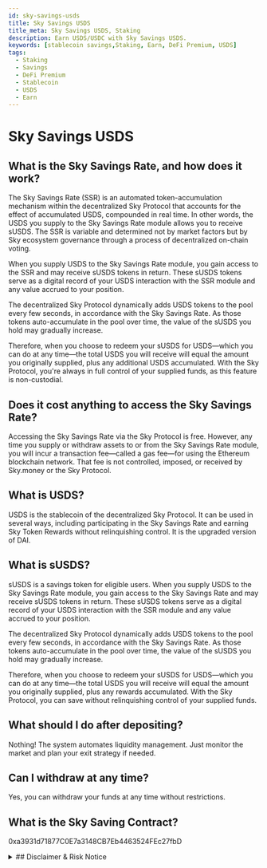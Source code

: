 ```yaml
---
id: sky-savings-usds
title: Sky Savings USDS
title_meta: Sky Savings USDS, Staking
description: Earn USDS/USDC with Sky Savings USDS.
keywords: [stablecoin savings,Staking, Earn, DeFi Premium, USDS]
tags:
  - Staking
  - Savings
  - DeFi Premium
  - Stablecoin
  - USDS 
  - Earn
---
```

# Sky Savings USDS

## What is the Sky Savings Rate, and how does it work?

The Sky Savings Rate (SSR) is an automated token-accumulation mechanism within the decentralized Sky Protocol that accounts for the effect of accumulated USDS, compounded in real time. In other words, the USDS you supply to the Sky Savings Rate module allows you to receive sUSDS. The SSR is variable and determined not by market factors but by Sky ecosystem governance through a process of decentralized on-chain voting.

When you supply USDS to the Sky Savings Rate module, you gain access to the SSR and may receive sUSDS tokens in return. These sUSDS tokens serve as a digital record of your USDS interaction with the SSR module and any value accrued to your position.

The decentralized Sky Protocol dynamically adds USDS tokens to the pool every few seconds, in accordance with the Sky Savings Rate. As those tokens auto-accumulate in the pool over time, the value of the sUSDS you hold may gradually increase.

Therefore, when you choose to redeem your sUSDS for USDS—which you can do at any time—the total USDS you will receive will equal the amount you originally supplied, plus any additional USDS accumulated. With the Sky Protocol, you're always in full control of your supplied funds, as this feature is non-custodial.

## Does it cost anything to access the Sky Savings Rate?

Accessing the Sky Savings Rate via the Sky Protocol is free. However, any time you supply or withdraw assets to or from the Sky Savings Rate module, you will incur a transaction fee—called a gas fee—for using the Ethereum blockchain network. That fee is not controlled, imposed, or received by Sky.money or the Sky Protocol.

## What is USDS?

USDS is the stablecoin of the decentralized Sky Protocol. It can be used in several ways, including participating in the Sky Savings Rate and earning Sky Token Rewards without relinquishing control. It is the upgraded version of DAI.

## What is sUSDS?

sUSDS is a savings token for eligible users. When you supply USDS to the Sky Savings Rate module, you gain access to the Sky Savings Rate and may receive sUSDS tokens in return. These sUSDS tokens serve as a digital record of your USDS interaction with the SSR module and any value accrued to your position.

The decentralized Sky Protocol dynamically adds USDS tokens to the pool every few seconds, in accordance with the Sky Savings Rate. As those tokens auto-accumulate in the pool over time, the value of the sUSDS you hold may gradually increase.

Therefore, when you choose to redeem your sUSDS for USDS—which you can do at any time—the total USDS you will receive will equal the amount you originally supplied, plus any rewards accumulated. With the Sky Protocol, you can save without relinquishing control of your supplied funds.

## What should I do after depositing?

Nothing! The system automates liquidity management. Just monitor the market and plan your exit strategy if needed.

## Can I withdraw at any time?

Yes, you can withdraw your funds at any time without restrictions.

## What is the Sky Saving Contract?

0xa3931d71877C0E7a3148CB7Eb4463524FEc27fbD


<details >
<summary>
## Disclaimer & Risk Notice
</summary>
Helixbox solely provides a user interface and does not control any contracts, assets, or protocol functions from third-party DeFi Protocols. This premium DeFi product’s smart contract operations and asset management are exclusively governed by Sky Protocol, and the risks associated with its use are inherent.

### User Interface Risks
User interface risks refer to the potential for users to misunderstand or misuse the Helixbox interface, leading to unintended actions or transactions. Helixbox is complex, involving multiple interconnected components and possible interactions. There is a risk that users may:
- Misinterpret information displayed on the App.
- Click incorrect buttons, resulting in unintended transactions.
- Fail to understand the full implications of their actions, which may lead to financial losses.

Helixbox is not an investment advisor. The information provided is for educational purposes only and should not be considered financial advice. Before making any investment decisions, please conduct your own research and consult a professional financial advisor.

By participating, you acknowledge that this investment carries inherent risks and involves engagement with the Sky Savings Rate and the Sky Protocol. For a detailed breakdown of potential risks, please review:
- [🔗 Skybase International User Risk](https://docs.sky.money/user-risks)

</details>